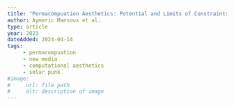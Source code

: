 ```yaml
---
title: "Permacompuation Aesthetics: Potential and Limits of Constraints in Computational Art, Design and Culture"
author: Aymeric Mansoux et al.
type: article
year: 2023
dateAdded: 2024-04-14
tags: 
     - permacompuation
     - new media
     - computational aesthetics
     - solar punk
#image: 
#     url: file path
#     alt: description of image
---
```


<LinkButton
    text="Link to Paper"
    url="https://monoskop.org/images/6/6a/Mansoux_Aymeric_et_al_2023_Permacomputing_Aesthetics.pdf"
/>
